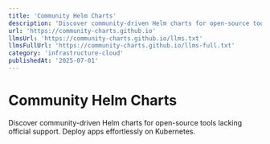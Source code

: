 ```yaml
---
title: 'Community Helm Charts'
description: 'Discover community-driven Helm charts for open-source tools lacking official support. Deploy apps effortlessly on Kubernetes.'
url: 'https://community-charts.github.io'
llmsUrl: 'https://community-charts.github.io/llms.txt'
llmsFullUrl: 'https://community-charts.github.io/llms-full.txt'
category: 'infrastructure-cloud'
publishedAt: '2025-07-01'
---
```


# Community Helm Charts

Discover community-driven Helm charts for open-source tools lacking official support. Deploy apps effortlessly on Kubernetes.
